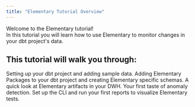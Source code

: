 ```yaml
---
title: "Elementary Tutorial Overview"
---
```


Welcome to the Elementary tutorial!<br/> In this tutorial you will learn how to use Elementary to monitor changes in your dbt project's data.


## This tutorial will walk you through:

<CardGroup cols={1}>
  <Card title="1. Setting up Your Tutorial Environment" icon="screwdriver-wrench" iconType="duotone" color="#0285c7" href="../tutorial/setup">
  Setting up your dbt project and adding sample data.
  </Card>
  <Card title="2. Installing Elementary Packages" icon="monitor-waveform" iconType="duotone" color="#0285c7" href="../tutorial/installing-elementary">
  Adding Elementary Packages to your dbt project and creating Elementary specific schemas.  
  </Card>
  <Card title="3. Viewing and Understanding Elementary Artifacts" icon="list-check" iconType="duotone" color="#16a34a" href="../tutorial/viewing-artifacts">
  A quick look at Elementary artifacts in your DWH.
  </Card>
  <Card title="4. Adding Elementary Tests" icon="browser" iconType="duotone" color="#dc2626" href="../tutorial/adding-elementary-tests">
  Your first taste of anomaly detection.
  </Card>
  <Card title="5. Generating Elementary Reports with the CLI" icon="browser" iconType="duotone" color="#dc2626" href="../tutorial/running-elementary">
  Set up the CLI and run your first reports to visualize Elementary tests.
  </Card>
</CardGroup>